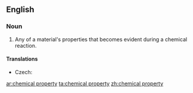 {{also|chemical-property}}
==English==

===Noun===
{{wikipedia}}
{{en-noun|chemical properties}}
# {{lb|en|chemistry}} Any of a material's properties that becomes evident during a chemical reaction.

====Translations====
{{trans-top|any of a material's properties that becomes evident during a chemical reaction}}
* Czech: {{t|cs|chemická vlastnost|f}}
{{trans-mid}}
{{trans-bottom}}

[[ar:chemical property]]
[[ta:chemical property]]
[[zh:chemical property]]